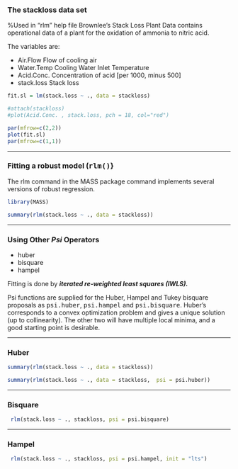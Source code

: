
### The stackloss data set
%Used in "rlm" help file
Brownlee's Stack Loss Plant Data contains operational data of a plant for the oxidation of ammonia to nitric acid.

The variables are: 

* 	Air.Flow	 Flow of cooling air
* 	Water.Temp	 Cooling Water Inlet Temperature
* 	Acid.Conc.	 Concentration of acid [per 1000, minus 500]
* 	stack.loss	 Stack loss


```r
fit.sl = lm(stack.loss ~ ., data = stackloss)

#attach(stackloss)
#plot(Acid.Conc. , stack.loss, pch = 18, col="red")

par(mfrow=c(2,2))
plot(fit.sl)
par(mfrow=c(1,1))
```

-----------------------------------

### Fitting a robust model (<tt>rlm()</tt>}

The rlm command in the MASS package command implements several versions of robust regression. 

```r
library(MASS)

summary(rlm(stack.loss ~ ., data = stackloss))
```




-------------------------------------

### Using Other <i>Psi</i> Operators


*  huber
*  bisquare
*  hampel

Fitting is done by ***iterated re-weighted least squares (IWLS).***

Psi functions are supplied for the Huber, Hampel and Tukey bisquare proposals as <tt>psi.huber</tt>, <tt>psi.hampel</tt> and <tt>psi.bisquare</tt>. Huber's corresponds to a convex optimization problem and gives a unique solution (up to collinearity). The other two will have multiple local minima, and a good starting point is desirable.



-----------------------

### Huber


```r
summary(rlm(stack.loss ~ ., data = stackloss))
```

```r
summary(rlm(stack.loss ~ ., data = stackloss,  psi = psi.huber))
```


-------------------------------------

### Bisquare


```r
 rlm(stack.loss ~ ., stackloss, psi = psi.bisquare)
```


-------------------------------------

### Hampel


```r
 rlm(stack.loss ~ ., stackloss, psi = psi.hampel, init = "lts")
```




